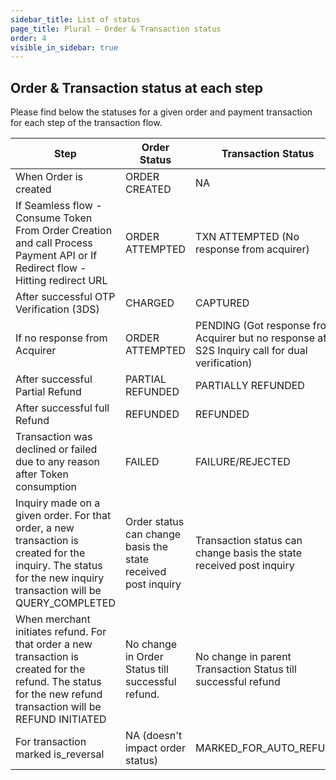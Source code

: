 ```yaml
---
sidebar_title: List of status
page_title: Plural — Order & Transaction status
order: 4
visible_in_sidebar: true
---
```


## Order & Transaction status at each step

Please find below the statuses for a given order and payment transaction for each step of the transaction flow.

| Step                                                                                                                                                            | Order Status                                                  | Transaction Status                                                                                |
| --------------------------------------------------------------------------------------------------------------------------------------------------------------- | ------------------------------------------------------------- | ------------------------------------------------------------------------------------------------- |
| When Order is created                                                                                                                                           | ORDER CREATED                                                 | NA                                                                                                |
| If Seamless flow - Consume Token From Order Creation and call Process Payment API or If Redirect flow - Hitting redirect URL                                    | ORDER ATTEMPTED                                               | TXN ATTEMPTED (No response from acquirer)                                                         |
| After successful OTP Verification (3DS)                                                                                                                         | CHARGED                                                       | CAPTURED                                                                                          |
| If no response from Acquirer                                                                                                                                    | ORDER ATTEMPTED                                               | PENDING (Got response from Acquirer but no response after S2S Inquiry call for dual verification) |
| After successful Partial Refund                                                                                                                                 | PARTIAL REFUNDED                                              | PARTIALLY REFUNDED                                                                                |
| After successful full Refund                                                                                                                                    | REFUNDED                                                      | REFUNDED                                                                                          |
| Transaction was declined or failed due to any reason after Token consumption                                                                                    | FAILED                                                        | FAILURE/REJECTED                                                                                  |
| Inquiry made on a given order. For that order, a new transaction is created for the inquiry. The status for the new inquiry transaction will be QUERY_COMPLETED | Order status can change basis the state received post inquiry | Transaction status can change basis the state received post inquiry                               |
| When merchant initiates refund. For that order a new transaction is created for the refund. The status for the new refund transaction will be REFUND INITIATED  | No change in Order Status till successful refund.             | No change in parent Transaction Status till successful refund                                     |
| For transaction marked is_reversal                                                                                                                              | NA (doesn't impact order status)                              | MARKED_FOR_AUTO_REFUND                                                                            |

<WasPageHelpful />
